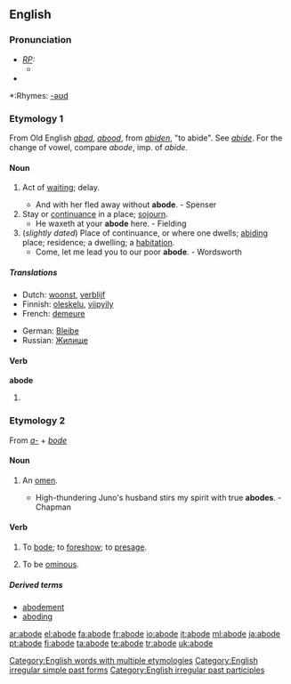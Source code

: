 ==English==
[[Category:English words with multiple etymologies]]

===Pronunciation===
* ''[[RP]]:''
** {{IPA|/əˈbəʊd/}}
*{{audio|en-us-abode.ogg|Audio (US)}}

*:Rhymes: [[Rhymes:English:-əʊd|-əʊd]]

===Etymology 1===
From Old English ''[[abad]]'', ''[[abood]]'', from ''[[abiden]]'', "to abide". See ''[[abide]]''. For the change of vowel, compare ''abode'', imp. of ''abide''.

====Noun====
{{en-noun}}
# {{obsolete}} Act of [[waiting]]; delay.
#* And with her fled away without '''abode'''. - Spenser
# Stay or [[continuance]] in a place; [[sojourn]].
#* He waxeth at your '''abode''' here. - Fielding
# (''slightly dated'') Place of continuance, or where one dwells; [[abiding]] place; residence; a dwelling; a [[habitation]].
#* Come, let me lead you to our poor '''abode'''. - Wordsworth

=====Translations=====
{{top}}
*Dutch: [[woonst]], [[verblijf]]
*Finnish: [[oleskelu]], [[viipyily]]
*French: [[demeure]]
{{mid}}
*German: [[Bleibe]]
*Russian: [[Жилище]]
{{bottom}}

====Verb====
'''abode'''
# {{past of|[[abide]]}}
[[Category:English irregular simple past forms]]
[[Category:English irregular past participles]]
===Etymology 2===
From ''[[a-]]'' + ''[[bode]]''

====Noun====
{{en-noun}}
# {{obsolete}} An [[omen]].
#* High-thundering Juno's husband stirs my spirit with true '''abodes'''. - Chapman

====Verb====
{{en-verb|abod|ing}}

# {{transitive}} {{obsolete}} To [[bode]]; to [[foreshow]]; to [[presage]].
# {{intransitive}} {{obsolete}} To be [[ominous]].

=====Derived terms=====
* [[abodement]]
* [[aboding]]

[[ar:abode]]
[[el:abode]]
[[fa:abode]]
[[fr:abode]]
[[io:abode]]
[[it:abode]]
[[ml:abode]]
[[ja:abode]]
[[pt:abode]]
[[fi:abode]]
[[ta:abode]]
[[te:abode]]
[[tr:abode]]
[[uk:abode]]